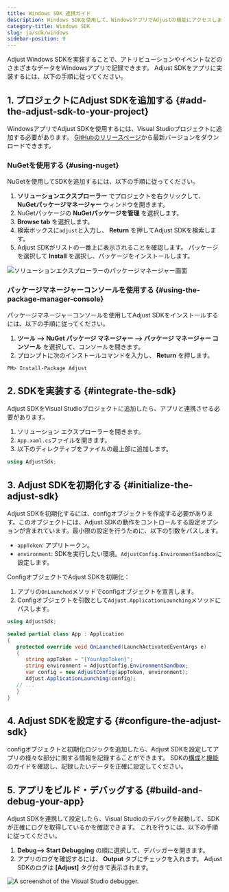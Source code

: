 ```yaml
---
title: Windows SDK 連携ガイド
description: Windows SDKを使用して、WindowsアプリでAdjustの機能にアクセスしましょう。
category-title: Windows SDK
slug: ja/sdk/windows
sidebar-position: 9
---
```


Adjust Windows SDKを実装することで、アトリビューションやイベントなどのさまざまなデータをWindowsアプリで記録できます。 Adjust SDKをアプリに実装するには、以下の手順に従ってください。

## 1\. プロジェクトにAdjust SDKを追加する \{\#add\-the\-adjust\-sdk\-to\-your\-project\}

WindowsアプリでAdjust SDKを使用するには、Visual Studioプロジェクトに追加する必要があります。 [GitHubのリリースページ](https://github.com/adjust/windows_sdk/releases/latest)から最新バージョンをダウンロードできます。

### NuGetを使用する {#using-nuget}

NuGetを使用してSDKを追加するには、以下の手順に従ってください。

1. **ソリューションエクスプローラー** でプロジェクトを右クリックして、 **NuGetパッケージマネージャー** ウィンドウを開きます。
2. NuGetパッケージの **NuGetパッケージを管理** を選択します。
3. **Browse tab** を選択します。
4. 検索ボックスに`adjust`と入力し、 **Return** を押してAdjust SDKを検索します。
5. Adjust SDKがリストの一番上に表示されることを確認します。 パッケージを選択して **Install** を選択し、パッケージをインストールします。

![ソリューションエクスプローラーのパッケージマネージャー画面](@images/windows/1-nuget.png)

### パッケージマネージャーコンソールを使用する {#using-the-package-manager-console}

パッケージマネージャーコンソールを使用してAdjust SDKをインストールするには、以下の手順に従ってください。

1. **ツール \-\-> NuGet パッケージ マネージャー \-\-> パッケージ マネージャー コンソール** を選択して、コンソールを開きます。
2. プロンプトに次のインストールコマンドを入力し、 **Return** を押します。

```console
PM> Install-Package Adjust
```

## 2\. SDKを実装する \{\#integrate\-the\-sdk\}

Adjust SDKをVisual Studioプロジェクトに追加したら、アプリと連携させる必要があります。

1. ソリューション エクスプローラーを開きます。
2. `App.xaml.cs`ファイルを開きます。
3. 以下のディレクティブをファイルの最上部に追加します。

<CodeBlock title="App.xaml.cs">

```cs
using AdjustSdk;
```

</CodeBlock>

## 3\. Adjust SDKを初期化する \{\#initialize\-the\-adjust\-sdk\}

Adjust SDKを初期化するには、configオブジェクトを作成する必要があります。このオブジェクトには、Adjust SDKの動作をコントロールする設定オプションが含まれています。最小限の設定を行うために、以下の引数をパスします。

- `appToken`: アプリトークン。
- `environment`: SDKを実行したい環境。`AdjustConfig.EnvironmentSandbox`に設定します。

ConfigオブジェクトでAdjust SDKを初期化：

1. アプリの`OnLaunched`メソッドでconfigオブジェクトを宣言します。
2. Configオブジェクトを引数として`Adjust.ApplicationLaunching`メソッドにパスします。

```cs
using AdjustSdk;

sealed partial class App : Application
{
   protected override void OnLaunched(LaunchActivatedEventArgs e)
   {
      string appToken = "{YourAppToken}";
      string environment = AdjustConfig.EnvironmentSandbox;
      var config = new AdjustConfig(appToken, environment);
      Adjust.ApplicationLaunching(config);
   // ...
   }
}
```

## 4\. Adjust SDKを設定する \{\#configure\-the\-adjust\-sdk\}

configオブジェクトと初期化ロジックを追加したら、Adjust SDKを設定してアプリの様々な部分に関する情報を記録することができます。 SDKの[構成](/ja/sdk/windows/configuration)と[機能](/ja/sdk/windows/features)のガイドを確認し、記録したいデータを正確に設定してください。

## 5\. アプリをビルド・デバッグする \{\#build\-and\-debug\-your\-app\}

Adjust SDKを連携して設定したら、Visual Studioのデバッグを起動して、SDKが正確にログを取得しているかを確認できます。 これを行うには、以下の手順に従ってください。

1. **Debug\-\-> Start Debugging** の順に選択して、デバッガーを開きます。
2. アプリのログを確認するには、 **Output** タブにチェックを入れます。 Adjust SDKのログは **\[Adjust\]** タグ付きで表示されます。

![A screenshot of the Visual Studio debugger.](@images/windows/2-debugger.png)
